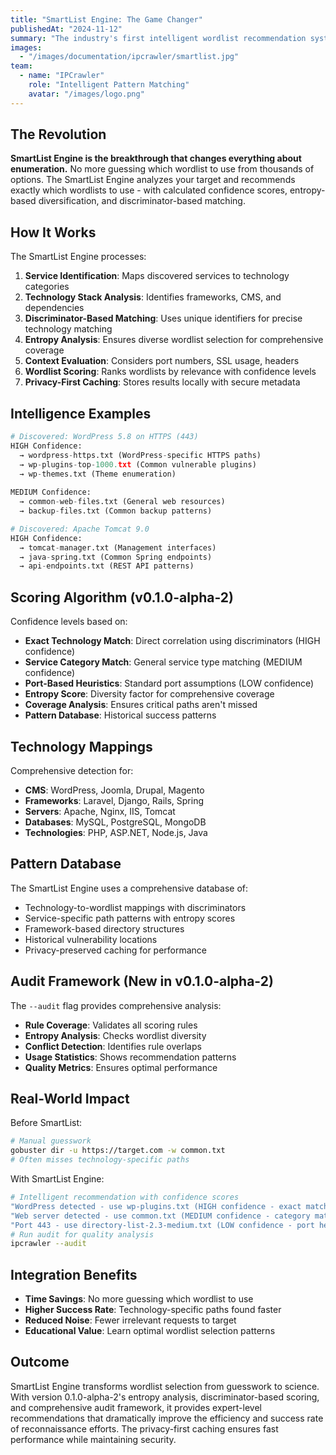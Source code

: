 ---
title: "SmartList Engine: The Game Changer"
publishedAt: "2024-11-12"
summary: "The industry's first intelligent wordlist recommendation system with entropy analysis, discriminator-based scoring, and privacy-first caching. Version 0.1.0-alpha-2 introduces comprehensive audit capabilities."
images:
  - "/images/documentation/ipcrawler/smartlist.jpg"
team:
  - name: "IPCrawler"
    role: "Intelligent Pattern Matching"
    avatar: "/images/logo.png"
---

## The Revolution

**SmartList Engine is the breakthrough that changes everything about enumeration.** No more guessing which wordlist to use from thousands of options. The SmartList Engine analyzes your target and recommends exactly which wordlists to use - with calculated confidence scores, entropy-based diversification, and discriminator-based matching.

## How It Works

The SmartList Engine processes:
1. **Service Identification**: Maps discovered services to technology categories
2. **Technology Stack Analysis**: Identifies frameworks, CMS, and dependencies
3. **Discriminator-Based Matching**: Uses unique identifiers for precise technology matching
4. **Entropy Analysis**: Ensures diverse wordlist selection for comprehensive coverage
5. **Context Evaluation**: Considers port numbers, SSL usage, headers
6. **Wordlist Scoring**: Ranks wordlists by relevance with confidence levels
7. **Privacy-First Caching**: Stores results locally with secure metadata

## Intelligence Examples

```python
# Discovered: WordPress 5.8 on HTTPS (443)
HIGH Confidence:
  → wordpress-https.txt (WordPress-specific HTTPS paths)
  → wp-plugins-top-1000.txt (Common vulnerable plugins)
  → wp-themes.txt (Theme enumeration)
  
MEDIUM Confidence:
  → common-web-files.txt (General web resources)
  → backup-files.txt (Common backup patterns)

# Discovered: Apache Tomcat 9.0
HIGH Confidence:
  → tomcat-manager.txt (Management interfaces)
  → java-spring.txt (Common Spring endpoints)
  → api-endpoints.txt (REST API patterns)
```

## Scoring Algorithm (v0.1.0-alpha-2)

Confidence levels based on:
- **Exact Technology Match**: Direct correlation using discriminators (HIGH confidence)
- **Service Category Match**: General service type matching (MEDIUM confidence)
- **Port-Based Heuristics**: Standard port assumptions (LOW confidence)
- **Entropy Score**: Diversity factor for comprehensive coverage
- **Coverage Analysis**: Ensures critical paths aren't missed
- **Pattern Database**: Historical success patterns

## Technology Mappings

Comprehensive detection for:
- **CMS**: WordPress, Joomla, Drupal, Magento
- **Frameworks**: Laravel, Django, Rails, Spring
- **Servers**: Apache, Nginx, IIS, Tomcat
- **Databases**: MySQL, PostgreSQL, MongoDB
- **Technologies**: PHP, ASP.NET, Node.js, Java

## Pattern Database

The SmartList Engine uses a comprehensive database of:
- Technology-to-wordlist mappings with discriminators
- Service-specific path patterns with entropy scores
- Framework-based directory structures
- Historical vulnerability locations
- Privacy-preserved caching for performance

## Audit Framework (New in v0.1.0-alpha-2)

The `--audit` flag provides comprehensive analysis:
- **Rule Coverage**: Validates all scoring rules
- **Entropy Analysis**: Checks wordlist diversity
- **Conflict Detection**: Identifies rule overlaps
- **Usage Statistics**: Shows recommendation patterns
- **Quality Metrics**: Ensures optimal performance

## Real-World Impact

Before SmartList:
```bash
# Manual guesswork
gobuster dir -u https://target.com -w common.txt
# Often misses technology-specific paths
```

With SmartList Engine:
```bash
# Intelligent recommendation with confidence scores
"WordPress detected - use wp-plugins.txt (HIGH confidence - exact match)"
"Web server detected - use common.txt (MEDIUM confidence - category match)"
"Port 443 - use directory-list-2.3-medium.txt (LOW confidence - port heuristic)"
# Run audit for quality analysis
ipcrawler --audit
```

## Integration Benefits

- **Time Savings**: No more guessing which wordlist to use
- **Higher Success Rate**: Technology-specific paths found faster
- **Reduced Noise**: Fewer irrelevant requests to target
- **Educational Value**: Learn optimal wordlist selection patterns

## Outcome

SmartList Engine transforms wordlist selection from guesswork to science. With version 0.1.0-alpha-2's entropy analysis, discriminator-based scoring, and comprehensive audit framework, it provides expert-level recommendations that dramatically improve the efficiency and success rate of reconnaissance efforts. The privacy-first caching ensures fast performance while maintaining security.